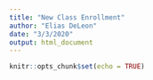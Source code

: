 ```yaml
---
title: "New Class Enrollment"
author: "Elias DeLeon"
date: "3/3/2020"
output: html_document
---
```


```r
knitr::opts_chunk$set(echo = TRUE)
```

